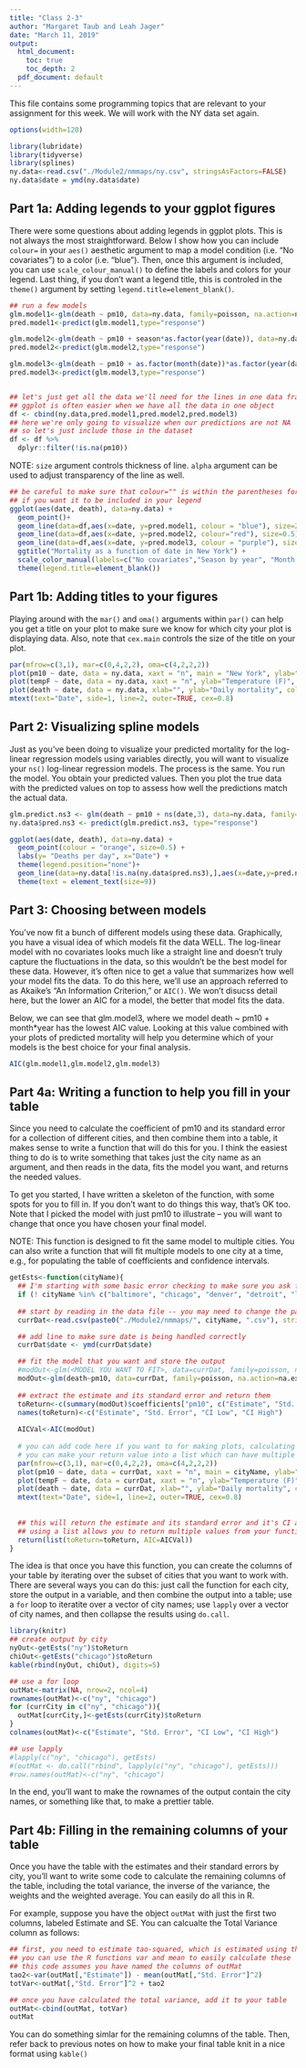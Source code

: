 ```yaml
---
title: "Class 2-3"
author: "Margaret Taub and Leah Jager"
date: "March 11, 2019"
output:
  html_document:
    toc: true
    toc_depth: 2
  pdf_document: default
---
```


This file contains some programming topics that are relevant to your assignment for this week. We will work with the NY data set again.

```r
options(width=120)

library(lubridate)
library(tidyverse)
library(splines)
ny.data<-read.csv("./Module2/nmmaps/ny.csv", stringsAsFactors=FALSE)
ny.data$date = ymd(ny.data$date) 
```

## **Part 1a: Adding legends to your ggplot figures**

There were some questions about adding legends in ggplot plots. This is not always the most straightforward. Below I show how you can include `colour=` in your `aes()` aesthetic argument to map a model condition (i.e. "No covariates") to a color (i.e. "blue"). Then, once this argument is included, you can use `scale_colour_manual()` to define the labels and colors for your legend. Last thing, if you don't want a legend title, this is controled in the `theme()` argument by setting `legend.title=element_blank()`.

```r
## run a few models 
glm.model1<-glm(death ~ pm10, data=ny.data, family=poisson, na.action=na.exclude)
pred.model1<-predict(glm.model1,type="response")

glm.model2<-glm(death ~ pm10 + season*as.factor(year(date)), data=ny.data, family=poisson, na.action=na.exclude)
pred.model2<-predict(glm.model2,type="response")

glm.model3<-glm(death ~ pm10 + as.factor(month(date))*as.factor(year(date)), data=ny.data, family=poisson, na.action=na.exclude)
pred.model3<-predict(glm.model3,type="response")


## let's just get all the data we'll need for the lines in one data frame.
## ggplot is often easier when we have all the data in one object
df <- cbind(ny.data,pred.model1,pred.model2,pred.model3)
## here we're only going to visualize when our predictions are not NA
## so let's just include those in the dataset
df <- df %>% 
  dplyr::filter(!is.na(pm10))
```


NOTE: `size` argument controls thickness of line. `alpha` argument can be used to adjust transparency of the line as well.

```r
## be careful to make sure that colour="" is within the parentheses for aes() 
## if you want it to be included in your legend
ggplot(aes(date, death), data=ny.data) + 
  geom_point()+
  geom_line(data=df,aes(x=date, y=pred.model1, colour = "blue"), size=2, alpha=0.8) + 
  geom_line(data=df,aes(x=date, y=pred.model2, colour="red"), size=0.5) + 
  geom_line(data=df,aes(x=date, y=pred.model3, colour = "purple"), size=1.5) + 
  ggtitle("Mortality as a function of date in New York") + 
  scale_color_manual(labels=c("No covariates","Season by year", "Month by year"),values=c("blue","red","purple"))+
  theme(legend.title=element_blank())

```

## **Part 1b: Adding titles to your figures**

Playing around with the `mar()` and `oma()` arguments within `par()` can help you get a title on your plot to make sure we know for which city your plot is displaying data. Also, note that `cex.main` controls the size of the title on your plot.

```r
par(mfrow=c(3,1), mar=c(0,4,2,2), oma=c(4,2,2,2))
plot(pm10 ~ date, data = ny.data, xaxt = "n", main = "New York", ylab="PM 10", xlab= "Date", col="blue", cex.main	=2 )
plot(tempF ~ date, data = ny.data, xaxt = "n", ylab="Temperature (F)", xlab="Date", col="red")
plot(death ~ date, data = ny.data, xlab="", ylab="Daily mortality", col="green")
mtext(text="Date", side=1, line=2, outer=TRUE, cex=0.8)
```

## **Part 2: Visualizing spline models**

Just as you've been doing to visualize your predicted mortality for the log-linear regression models using variables directly, you will want to visualize your `ns()` log-linear regression models. The process is the same. You run the model. You obtain your predicted values. Then you plot the true data with the predicted values on top to assess how well the predictions match the actual data. 

```r
glm.predict.ns3 <- glm(death ~ pm10 + ns(date,3), data=ny.data, family=poisson, na.action=na.exclude)
ny.data$pred.ns3 <- predict(glm.predict.ns3, type="response")

ggplot(aes(date, death), data=ny.data) +
  geom_point(colour = "orange", size=0.5) +
  labs(y= "Deaths per day", x="Date") +
  theme(legend.position="none")+
  geom_line(data=ny.data[!is.na(ny.data$pred.ns3),],aes(x=date,y=pred.ns3),inherit.aes =TRUE, colour="blue", size=1) +
  theme(text = element_text(size=9)) 
```  

## **Part 3: Choosing between models**

You've now fit a bunch of different models using these data. Graphically, you have a visual idea of which models fit the data WELL. The log-linear model with no covariates looks much like a straight line and doesn't truly capture the fluctuations in the data, so this wouldn't be the best model for these data. However, it's often nice to get a value that summarizes how well your model fits the data. To do this here, we'll use an approach referred to as Akaike's "An Information Criterion," or `AIC()`. We won't disucss detail here, but the lower an AIC for a model, the better that model fits the data.

Below, we can see that glm.model3, where we model death ~ pm10 + month*year has the lowest AIC value. Looking at this value combined with your plots of predicted mortality will help you determine which of your models is the best choice for your final analysis.

```r
AIC(glm.model1,glm.model2,glm.model3)
```
## **Part 4a: Writing a function to help you fill in your table**

Since you need to calculate the coefficient of pm10 and its standard error for a collection of different cities, and then combine them into a table, it makes sense to write a function that will do this for you. I think the easiest thing to do is to write something that takes just the city name as an argument, and then reads in the data, fits the model you want, and returns the needed values.

To get you started, I have written a skeleton of the function, with some spots for you to fill in. If you don't want to do things this way, that's OK too. Note that I picked the model with just pm10 to illustrate -- you will want to change that once you have chosen your final model.

NOTE: This function is designed to fit the same model to multiple cities. You can also write a function that will fit multiple models to one city at a time, e.g., for populating the table of coefficients and confidence intervals.

```r
getEsts<-function(cityName){
  ## I'm starting with some basic error checking to make sure you ask for a city whose data exists
  if (! cityName %in% c("baltimore", "chicago", "denver", "detroit", "la", "ny", "saltlakecity", "seattle")) return(paste0("City you requested, ", cityName, ", not available"))
  
  ## start by reading in the data file -- you may need to change the path
  currDat<-read.csv(paste0("./Module2/nmmaps/", cityName, ".csv"), stringsAsFactors=FALSE)

  ## add line to make sure date is being handled correctly
  currDat$date <- ymd(currDat$date)

  ## fit the model that you want and store the output
  #modOut<-glm(<MODEL YOU WANT TO FIT>, data=currDat, family=poisson, na.action=na.exclude)
  modOut<-glm(death~pm10, data=currDat, family=poisson, na.action=na.exclude)
  
  ## extract the estimate and its standard error and return them
  toReturn<-c(summary(modOut)$coefficients["pm10", c("Estimate", "Std. Error")], confint(modOut)[2,])
  names(toReturn)<-c("Estimate", "Std. Error", "CI Low", "CI High")
  
  AICVal<-AIC(modOut)
  
  # you can add code here if you want to for making plots, calculating the AIC
  # you can make your return value into a list which can have multiple components
  par(mfrow=c(3,1), mar=c(0,4,2,2), oma=c(4,2,2,2))
  plot(pm10 ~ date, data = currDat, xaxt = "n", main = cityName, ylab="PM 10", xlab= "Date", col="blue", cex.main	=2 )
  plot(tempF ~ date, data = currDat, xaxt = "n", ylab="Temperature (F)", xlab="Date", col="red")
  plot(death ~ date, data = currDat, xlab="", ylab="Daily mortality", col="green")
  mtext(text="Date", side=1, line=2, outer=TRUE, cex=0.8)
  
  
  ## this will return the estimate and its standard error and it's CI as a vector of length 4
  ## using a list allows you to return multiple values from your function
  return(list(toReturn=toReturn, AIC=AICVal))
}
```

The idea is that once you have this function, you can create the columns of your table by iterating over the subset of cities that you want to work with. There are several ways you can do this: just call the function for each city, store the output in a variable, and then combine the output into a table; use a `for` loop to iteratite over a vector of city names; use `lapply` over a vector of city names, and then collapse the results using `do.call`.

```r
library(knitr)
## create output by city
nyOut<-getEsts("ny")$toReturn
chiOut<-getEsts("chicago")$toReturn
kable(rbind(nyOut, chiOut), digits=5)

## use a for loop
outMat<-matrix(NA, nrow=2, ncol=4)
rownames(outMat)<-c("ny", "chicago")
for (currCity in c("ny", "chicago")){
  outMat[currCity,]<-getEsts(currCity)$toReturn
}
colnames(outMat)<-c("Estimate", "Std. Error", "CI Low", "CI High")

## use lapply
#lapply(c("ny", "chicago"), getEsts)
#(outMat <- do.call("rbind", lapply(c("ny", "chicago"), getEsts)))
#row.names(outMat)<-c("ny", "chicago")

```

In the end, you'll want to make the rownames of the output contain the city names, or something like that, to make a prettier table.

## **Part 4b: Filling in the remaining columns of your table**

Once you have the table with the estimates and their standard errors by city, you'll want to write some code to calculate the remaining columns of the table, including the total variance, the inverse of the variance, the weights and the weighted average. You can easily do all this in R.

For example, suppose you have the object `outMat` with just the first two columns, labeled Estimate and SE. You can calcualte the Total Variance column as follows:
```r
## first, you need to estimate tao-squared, which is estimated using the variance of the estimates across cities minus the mean of the squares of the standard errors. 
## you can use the R functions var and mean to easily calculate these
## this code assumes you have named the columns of outMat
tao2<-var(outMat[,"Estimate"]) - mean(outMat[,"Std. Error"]^2)
totVar<-outMat[,"Std. Error"]^2 + tao2

## once you have calculated the total variance, add it to your table
outMat<-cbind(outMat, totVar)
outMat
```

You can do something simlar for the remaining columns of the table. Then, refer back to previous notes on how to make your final table knit in a nice format using `kable()` 




